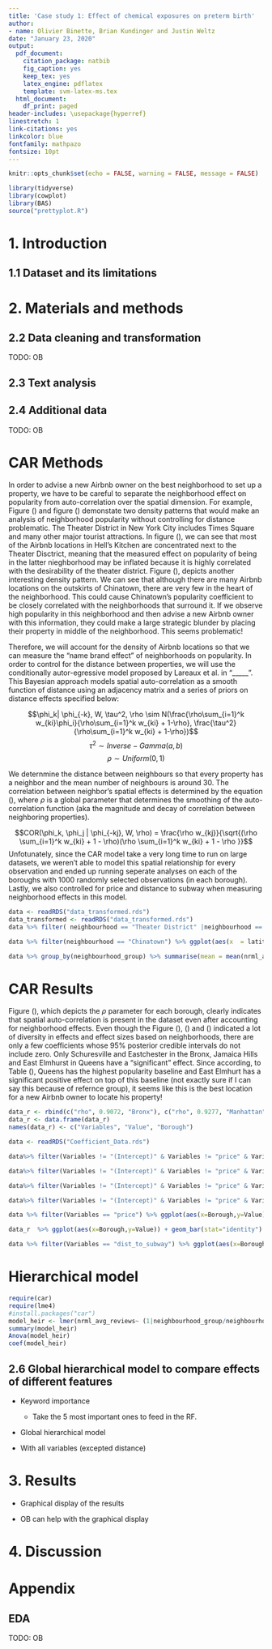 ```yaml
---
title: 'Case study 1: Effect of chemical exposures on preterm birth'
author:
- name: Olivier Binette, Brian Kundinger and Justin Weltz
date: "January 23, 2020"
output:
  pdf_document:
    citation_package: natbib
    fig_caption: yes
    keep_tex: yes
    latex_engine: pdflatex
    template: svm-latex-ms.tex
  html_document:
    df_print: paged
header-includes: \usepackage{hyperref}
linestretch: 1
link-citations: yes
linkcolor: blue
fontfamily: mathpazo
fontsize: 10pt
---
```


```r
knitr::opts_chunk$set(echo = FALSE, warning = FALSE, message = FALSE)

library(tidyverse)
library(cowplot)
library(BAS)
source("prettyplot.R")
```

# 1. Introduction


## 1.1 Dataset and its limitations



# 2. Materials and methods

## 2.2 Data cleaning and transformation

TODO: OB

## 2.3 Text analysis


## 2.4 Additional data

TODO: OB

# CAR Methods

In order to advise a new Airbnb owner on the best neighborhood to set up a property, we have to be careful to separate the neighborhood effect on popularity from auto-correlation over the spatial dimension. For example, Figure () and figure () demonstate two density patterns that would make an analysis of neighborhood popularity without controlling for distance problematic. The Theater District in New York City includes Times Square and many other major tourist attractions. In figure (), we can see that most of the Airbnb locations in Hell's Kitchen are concentrated next to the Theater Disctrict, meaning that the measured effect on popularity of being in the latter nieghborhood may be inflated because it is highly correlated with the desirability of the theater district. Figure (), depicts another interesting density pattern. We can see that although there are many Airbnb locations on the outskirts of Chinatown, there are very few in the heart of the neighborhood. This could cause Chinatown's popularity coefficient to be closely correlated with the neighborhoods that surround it. If we observe high popularity in this neighborhood and then advise a new Airbnb owner with this information, they could make a large strategic blunder by placing their property in middle of the neighborhood. This seems problematic!

Therefore, we will account for the density of Airbnb locations so that we can measure the "name brand effect" of neighborhoods on popularity. In order to control for the distance between properties, we will use the conditionally autor-egressive model proposed by Lareaux et al. in "_____". This Bayesian approach models spatial auto-correlation as a smooth function of distance using an adjacency matrix and a series of priors on distance effects specified below:

$$\phi_k| \phi_{-k}, W, \tau^2, \rho \sim N(\frac{\rho\sum_{i=1}^k w_{ki}\phi_i}{\rho\sum_{i=1}^k w_{ki} + 1-\rho}, \frac{\tau^2}{\rho\sum_{i=1}^k w_{ki} + 1-\rho})$$
$$\tau^2 \sim Inverse-Gamma(a,b)$$
$$\rho \sim Uniform(0,1)$$

We deternmine the distance between neighbours so that every property has a neighbor and the mean number of neighbours is around 30. The correlation between neighbor's spatial effects is determined by the equation (), where $\rho$ is a global parameter that determines the smoothing of the auto-correlation function (aka the magnitude and decay of correlation between neighboring properties). 

$$COR(\phi_k, \phi_j | \phi_{-kj}, W, \rho) = \frac{\rho w_{kj}}{\sqrt{(\rho \sum_{i=1}^k w_{ki} + 1 - \rho)(\rho \sum_{i=1}^k w_{ki} + 1 - \rho }}$$
Unfotunately, since the CAR model take a very long time to run on large datasets, we weren't able to model this spatial relationship for every observation and ended up running seperate analyses on each of the boroughs with 1000 randomly selected observations (in each borough). Lastly, we also controlled for price and distance to subway when measuring neighborhood effects in this model.

```r
data <- readRDS("data_transformed.rds")
data_transformed <- readRDS("data_transformed.rds")
data %>% filter( neighbourhood == "Theater District" |neighbourhood == "Hell's Kitchen") %>% ggplot(aes(x  = latitude, y = longitude, color = neighbourhood)) + stat_density2d(aes(fill = ..level..), geom= "polygon") + theme(legend.position = "none") + ggtitle("Hell's Kitchen and Theater District Density")

data %>% filter(neighbourhood == "Chinatown") %>% ggplot(aes(x  = latitude, y = longitude)) + stat_density2d(aes(fill = ..level..), geom= "polygon") + theme(legend.position = "none") + ggtitle("Chinatown Density")

data %>% group_by(neighbourhood_group) %>% summarise(mean = mean(nrml_avg_reviews))
```

# CAR Results

Figure (), which depicts the $\rho$ parameter for each borough, clearly indicates that spatial auto-correlation is present in the dataset even after accounting for neighborhood effects. Even though the Figure (), () and () indicated a lot of diversity in effects and effect sizes based on neighborhoods, there are only a few coefficients whose $95\%$ posterior credible intervals do not include zero. Only Schuresville and Eastchester in the Bronx, Jamaica Hills and East Elmhurst in Queens have a "significant" effect. Since according, to Table (), Queens has the highest popularity baseline and East Elmhurt has a significant positive effect on top of this baseline (not exactly sure if I can say this because of refernce group), it seems like this is the best location for a new Airbnb owner to locate his property!

```r

data_r <- rbind(c("rho", 0.9072, "Bronx"), c("rho", 0.9277, "Manhattan"),  c("rho", 0.7474, "Queens"), c("rho", 0.7389, "Brooklyn"))
data_r <- data.frame(data_r)
names(data_r) <- c("Variables", "Value", "Borough")

data <- readRDS("Coefficient_Data.rds")

data%>% filter(Variables != "(Intercept)" & Variables != "price" & Variables != "dist_to_subway") %>% filter(Borough == "Bronx") %>% ggplot(aes(x=Variables,y=Value)) + geom_bar(stat="identity") + theme(axis.text.x = element_text(angle = 90, hjust = 1)) + ggtitle("Bronx Coefficients")

data%>% filter(Variables != "(Intercept)" & Variables != "price" & Variables != "dist_to_subway") %>% filter(Borough == "Manhattan") %>% ggplot(aes(x=Variables,y=Value)) + geom_bar(stat="identity") + theme(axis.text.x = element_text(angle = 90, hjust = 1)) + ggtitle("Manhattan Coefficients")

data%>% filter(Variables != "(Intercept)" & Variables != "price" & Variables != "dist_to_subway") %>% filter(Borough == "Queens") %>% ggplot(aes(x=Variables,y=Value)) + geom_bar(stat="identity") + theme(axis.text.x = element_text(angle = 90, hjust = 1)) + ggtitle("Queens Coefficients")

data%>% filter(Variables != "(Intercept)" & Variables != "price" & Variables != "dist_to_subway") %>% filter(Borough == "Brooklyn") %>% ggplot(aes(x=Variables,y=Value)) + geom_bar(stat="identity") + theme(axis.text.x = element_text(angle = 90, hjust = 1))+ ggtitle("Brooklyn Coefficients")

data %>% filter(Variables == "price") %>% ggplot(aes(x=Borough,y=Value)) + geom_bar(stat="identity") + theme(axis.text.x = element_text(angle = 90, hjust = 1)) + ggtitle("Price Coefficients")

data_r  %>% ggplot(aes(x=Borough,y=Value)) + geom_bar(stat="identity") + theme(axis.text.x = element_text(angle = 90, hjust = 1)) + ggtitle("Rho Coefficients")

data %>% filter(Variables == "dist_to_subway") %>% ggplot(aes(x=Borough,y=Value)) + geom_bar(stat="identity") + theme(axis.text.x = element_text(angle = 90, hjust = 1)) + ggtitle("Distance To Subw Coefficients")
```

# Hierarchical model

```r
require(car)
require(lme4)
#install.packages("car")
model_heir <- lmer(nrml_avg_reviews~ (1|neighbourhood_group/neighbourhood)+price +dist_to_subway, data = data_transformed)
summary(model_heir)
Anova(model_heir)
coef(model_heir)

```

## 2.6 Global hierarchical model to compare effects of different features

- Keyword importance
    - Take the 5 most important ones to feed in the RF.

- Global hierarchical model

- With all variables (excepted distance)


# 3. Results

- Graphical display of the results

- OB can help with the graphical display


# 4. Discussion


# Appendix

## EDA
TODO: OB

